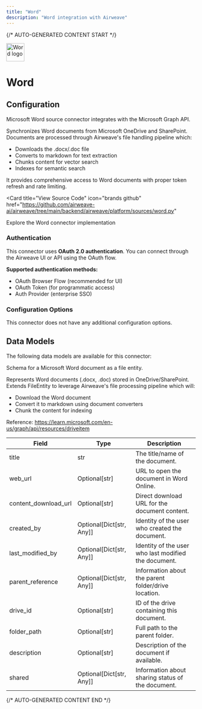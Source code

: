 ```yaml
---
title: "Word"
description: "Word integration with Airweave"
---
```


{/* AUTO-GENERATED CONTENT START */}



<div className="connector-header" style={{ display: 'flex', alignItems: 'center', gap: '12px', marginBottom: '24px' }}>
  <img src="icon.svg" alt="Word logo" width="48" height="48" className="connector-icon" />
  <h1 style={{ margin: 0 }}>Word</h1>
</div>

## Configuration

Microsoft Word source connector integrates with the Microsoft Graph API.

Synchronizes Word documents from Microsoft OneDrive and SharePoint.
Documents are processed through Airweave's file handling pipeline which:
- Downloads the .docx/.doc file
- Converts to markdown for text extraction
- Chunks content for vector search
- Indexes for semantic search

It provides comprehensive access to Word documents with proper token refresh
and rate limiting.

<Card
  title="View Source Code"
  icon="brands github"
  href="https://github.com/airweave-ai/airweave/tree/main/backend/airweave/platform/sources/word.py"
>
  Explore the Word connector implementation
</Card>

### Authentication

This connector uses **OAuth 2.0 authentication**. You can connect through the Airweave UI or API using the OAuth flow.

**Supported authentication methods:**
- OAuth Browser Flow (recommended for UI)
- OAuth Token (for programmatic access)
- Auth Provider (enterprise SSO)

### Configuration Options

This connector does not have any additional configuration options.

## Data Models

The following data models are available for this connector:

<Accordion title="WordDocumentEntity">

Schema for a Microsoft Word document as a file entity.

Represents Word documents (.docx, .doc) stored in OneDrive/SharePoint.
Extends FileEntity to leverage Airweave's file processing pipeline which will:
- Download the Word document
- Convert it to markdown using document converters
- Chunk the content for indexing

Reference:
    https://learn.microsoft.com/en-us/graph/api/resources/driveitem

| Field | Type | Description |
|-------|------|-------------|
| title | str | The title/name of the document. |
| web_url | Optional[str] | URL to open the document in Word Online. |
| content_download_url | Optional[str] | Direct download URL for the document content. |
| created_by | Optional[Dict[str, Any]] | Identity of the user who created the document. |
| last_modified_by | Optional[Dict[str, Any]] | Identity of the user who last modified the document. |
| parent_reference | Optional[Dict[str, Any]] | Information about the parent folder/drive location. |
| drive_id | Optional[str] | ID of the drive containing this document. |
| folder_path | Optional[str] | Full path to the parent folder. |
| description | Optional[str] | Description of the document if available. |
| shared | Optional[Dict[str, Any]] | Information about sharing status of the document. |

</Accordion>




{/* AUTO-GENERATED CONTENT END */}